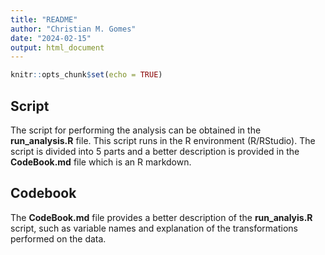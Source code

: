 ---
title: "README"
author: "Christian M. Gomes"
date: "2024-02-15"
output: html_document
---

```{r setup, include=FALSE}
knitr::opts_chunk$set(echo = TRUE)
```

## Script

The script for performing the analysis can be obtained in the **run_analysis.R** file. This script runs in the R environment (R/RStudio). The script is divided into 5 parts and a better description is provided in the **CodeBook.md** file which is an R markdown.


## Codebook

The **CodeBook.md** file provides a better description of the **run_analyis.R** script, such as variable names and explanation of the transformations performed on the data.
